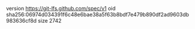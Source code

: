 version https://git-lfs.github.com/spec/v1
oid sha256:06974d034391f6c48e6bae38a5f63b8bdf7e479b890df2ad9603db983636cf8d
size 2742
